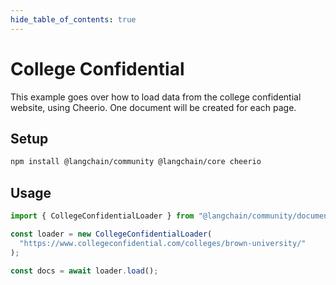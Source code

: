 ```yaml
---
hide_table_of_contents: true
---
```


# College Confidential

This example goes over how to load data from the college confidential website, using Cheerio. One document will be created for each page.

## Setup

```bash npm2yarn
npm install @langchain/community @langchain/core cheerio
```

## Usage

```typescript
import { CollegeConfidentialLoader } from "@langchain/community/document_loaders/web/college_confidential";

const loader = new CollegeConfidentialLoader(
  "https://www.collegeconfidential.com/colleges/brown-university/"
);

const docs = await loader.load();
```
